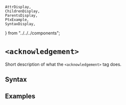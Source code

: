     AttrDisplay,
    ChildrenDisplay,
    ParentsDisplay,
    PtxExample,
    SyntaxDisplay,
} from "../../../components";

# `<acknowledgement>`

Short description of what the `<acknowledgement>` tag does.

## Syntax

<SyntaxDisplay name="acknowledgement" />

## Examples

    